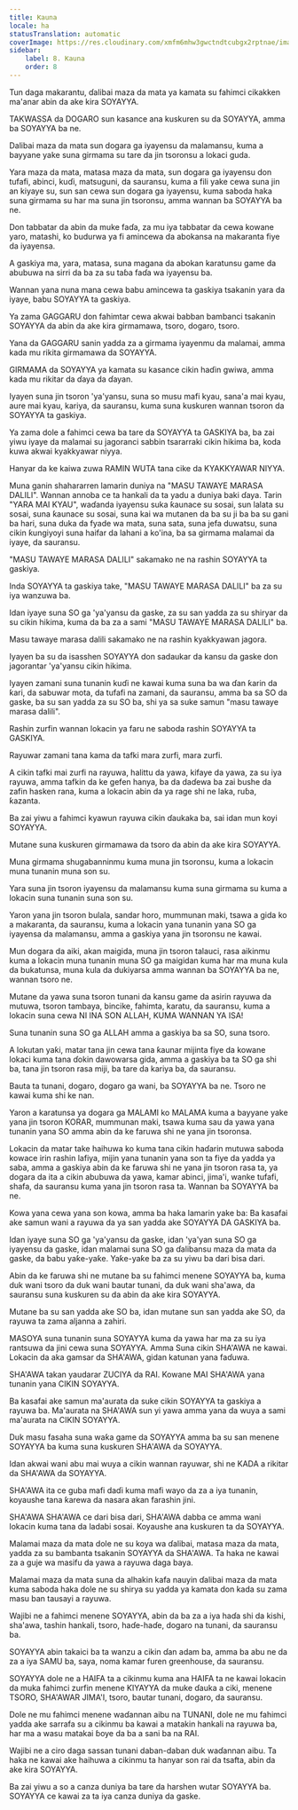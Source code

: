 ```yaml
---
title: Ƙauna
locale: ha
statusTranslation: automatic
coverImage: https://res.cloudinary.com/xmfm6mhw3gwctndtcubgx2rptnae/image/upload/v1740337243/small_cover_educacion_fundamental_a051170f1c.webp
sidebar:
    label: 8. Ƙauna
    order: 8
---
```

Tun daga makarantu, ɗalibai maza da mata ya kamata su fahimci cikakken ma'anar abin da ake kira SOYAYYA.

TAKWASSA da DOGARO sun kasance ana kuskuren su da SOYAYYA, amma ba SOYAYYA ba ne.

Dalibai maza da mata sun dogara ga iyayensu da malamansu, kuma a bayyane yake suna girmama su tare da jin tsoronsu a lokaci guda.

Yara maza da mata, matasa maza da mata, sun dogara ga iyayensu don tufafi, abinci, kuɗi, matsuguni, da sauransu, kuma a fili yake cewa suna jin an kiyaye su, sun san cewa sun dogara ga iyayensu, kuma saboda haka suna girmama su har ma suna jin tsoronsu, amma wannan ba SOYAYYA ba ne.

Don tabbatar da abin da muke faɗa, za mu iya tabbatar da cewa kowane yaro, matashi, ko budurwa ya fi amincewa da abokansa na makaranta fiye da iyayensa.

A gaskiya ma, yara, matasa, suna magana da abokan karatunsu game da abubuwa na sirri da ba za su taɓa faɗa wa iyayensu ba.

Wannan yana nuna mana cewa babu amincewa ta gaskiya tsakanin yara da iyaye, babu SOYAYYA ta gaskiya.

Ya zama GAGGARU don fahimtar cewa akwai babban bambanci tsakanin SOYAYYA da abin da ake kira girmamawa, tsoro, dogaro, tsoro.

Yana da GAGGARU sanin yadda za a girmama iyayenmu da malamai, amma kada mu rikita girmamawa da SOYAYYA.

GIRMAMA da SOYAYYA ya kamata su kasance cikin haɗin gwiwa, amma kada mu rikitar da ɗaya da ɗayan.

Iyayen suna jin tsoron 'ya'yansu, suna so musu mafi kyau, sana'a mai kyau, aure mai kyau, kariya, da sauransu, kuma suna kuskuren wannan tsoron da SOYAYYA ta gaskiya.

Ya zama dole a fahimci cewa ba tare da SOYAYYA ta GASKIYA ba, ba zai yiwu iyaye da malamai su jagoranci sabbin tsararraki cikin hikima ba, koda kuwa akwai kyakkyawar niyya.

Hanyar da ke kaiwa zuwa RAMIN WUTA tana cike da KYAKKYAWAR NIYYA.

Muna ganin shahararren lamarin duniya na "MASU TAWAYE MARASA DALILI". Wannan annoba ce ta hankali da ta yadu a duniya baki ɗaya. Tarin "YARA MAI KYAU", waɗanda iyayensu suka ƙaunace su sosai, sun lalata su sosai, suna ƙaunace su sosai, suna kai wa mutanen da ba su ji ba ba su gani ba hari, suna duka da fyade wa mata, suna sata, suna jefa duwatsu, suna cikin ƙungiyoyi suna haifar da lahani a ko'ina, ba sa girmama malamai da iyaye, da sauransu.

"MASU TAWAYE MARASA DALILI" sakamako ne na rashin SOYAYYA ta gaskiya.

Inda SOYAYYA ta gaskiya take, "MASU TAWAYE MARASA DALILI" ba za su iya wanzuwa ba.

Idan iyaye suna SO ga 'ya'yansu da gaske, za su san yadda za su shiryar da su cikin hikima, kuma da ba za a sami "MASU TAWAYE MARASA DALILI" ba.

Masu tawaye marasa dalili sakamako ne na rashin kyakkyawan jagora.

Iyayen ba su da isasshen SOYAYYA don sadaukar da kansu da gaske don jagorantar 'ya'yansu cikin hikima.

Iyayen zamani suna tunanin kuɗi ne kawai kuma suna ba wa ɗan ƙarin da ƙari, da sabuwar mota, da tufafi na zamani, da sauransu, amma ba sa SO da gaske, ba su san yadda za su SO ba, shi ya sa suke samun "masu tawaye marasa dalili".

Rashin zurfin wannan lokacin ya faru ne saboda rashin SOYAYYA ta GASKIYA.

Rayuwar zamani tana kama da tafki mara zurfi, mara zurfi.

A cikin tafki mai zurfi na rayuwa, halittu da yawa, kifaye da yawa, za su iya rayuwa, amma tafkin da ke gefen hanya, ba da daɗewa ba zai bushe da zafin hasken rana, kuma a lokacin abin da ya rage shi ne laka, ruɓa, ƙazanta.

Ba zai yiwu a fahimci kyawun rayuwa cikin ɗaukaka ba, sai idan mun koyi SOYAYYA.

Mutane suna kuskuren girmamawa da tsoro da abin da ake kira SOYAYYA.

Muna girmama shugabanninmu kuma muna jin tsoronsu, kuma a lokacin muna tunanin muna son su.

Yara suna jin tsoron iyayensu da malamansu kuma suna girmama su kuma a lokacin suna tunanin suna son su.

Yaron yana jin tsoron bulala, sandar horo, mummunan maki, tsawa a gida ko a makaranta, da sauransu, kuma a lokacin yana tunanin yana SO ga iyayensa da malamansu, amma a gaskiya yana jin tsoronsu ne kawai.

Mun dogara da aiki, akan maigida, muna jin tsoron talauci, rasa aikinmu kuma a lokacin muna tunanin muna SO ga maigidan kuma har ma muna kula da bukatunsa, muna kula da dukiyarsa amma wannan ba SOYAYYA ba ne, wannan tsoro ne.

Mutane da yawa suna tsoron tunani da kansu game da asirin rayuwa da mutuwa, tsoron tambaya, bincike, fahimta, karatu, da sauransu, kuma a lokacin suna cewa NI INA SON ALLAH, KUMA WANNAN YA ISA!

Suna tunanin suna SO ga ALLAH amma a gaskiya ba sa SO, suna tsoro.

A lokutan yaƙi, matar tana jin cewa tana ƙaunar mijinta fiye da kowane lokaci kuma tana ɗokin dawowarsa gida, amma a gaskiya ba ta SO ga shi ba, tana jin tsoron rasa miji, ba tare da kariya ba, da sauransu.

Bauta ta tunani, dogaro, dogaro ga wani, ba SOYAYYA ba ne. Tsoro ne kawai kuma shi ke nan.

Yaron a karatunsa ya dogara ga MALAMI ko MALAMA kuma a bayyane yake yana jin tsoron KORAR, mummunan maki, tsawa kuma sau da yawa yana tunanin yana SO amma abin da ke faruwa shi ne yana jin tsoronsa.

Lokacin da matar take haihuwa ko kuma tana cikin haɗarin mutuwa saboda kowace irin rashin lafiya, mijin yana tunanin yana son ta fiye da yadda ya saba, amma a gaskiya abin da ke faruwa shi ne yana jin tsoron rasa ta, ya dogara da ita a cikin abubuwa da yawa, kamar abinci, jima'i, wanke tufafi, shafa, da sauransu kuma yana jin tsoron rasa ta. Wannan ba SOYAYYA ba ne.

Kowa yana cewa yana son kowa, amma ba haka lamarin yake ba: Ba kasafai ake samun wani a rayuwa da ya san yadda ake SOYAYYA DA GASKIYA ba.

Idan iyaye suna SO ga 'ya'yansu da gaske, idan 'ya'yan suna SO ga iyayensu da gaske, idan malamai suna SO ga ɗalibansu maza da mata da gaske, da babu yaƙe-yaƙe. Yaƙe-yaƙe ba za su yiwu ba dari bisa dari.

Abin da ke faruwa shi ne mutane ba su fahimci menene SOYAYYA ba, kuma duk wani tsoro da duk wani bautar tunani, da duk wani sha'awa, da sauransu suna kuskuren su da abin da ake kira SOYAYYA.

Mutane ba su san yadda ake SO ba, idan mutane sun san yadda ake SO, da rayuwa ta zama aljanna a zahiri.

MASOYA suna tunanin suna SOYAYYA kuma da yawa har ma za su iya rantsuwa da jini cewa suna SOYAYYA. Amma Suna cikin SHA'AWA ne kawai. Lokacin da aka gamsar da SHA'AWA, gidan katunan yana faɗuwa.

SHA'AWA takan yaudarar ZUCIYA da RAI. Kowane MAI SHA'AWA yana tunanin yana CIKIN SOYAYYA.

Ba kasafai ake samun ma'aurata da suke cikin SOYAYYA ta gaskiya a rayuwa ba. Ma'aurata na SHA'AWA sun yi yawa amma yana da wuya a sami ma'aurata na CIKIN SOYAYYA.

Duk masu fasaha suna waƙa game da SOYAYYA amma ba su san menene SOYAYYA ba kuma suna kuskuren SHA'AWA da SOYAYYA.

Idan akwai wani abu mai wuya a cikin wannan rayuwar, shi ne KADA a rikitar da SHA'AWA da SOYAYYA.

SHA'AWA ita ce guba mafi daɗi kuma mafi wayo da za a iya tunanin, koyaushe tana ƙarewa da nasara akan farashin jini.

SHA'AWA SHA'AWA ce dari bisa dari, SHA'AWA dabba ce amma wani lokacin kuma tana da ladabi sosai. Koyaushe ana kuskuren ta da SOYAYYA.

Malamai maza da mata dole ne su koya wa ɗalibai, matasa maza da mata, yadda za su bambanta tsakanin SOYAYYA da SHA'AWA. Ta haka ne kawai za a guje wa masifu da yawa a rayuwa daga baya.

Malamai maza da mata suna da alhakin kafa nauyin ɗalibai maza da mata kuma saboda haka dole ne su shirya su yadda ya kamata don kada su zama masu ban tausayi a rayuwa.

Wajibi ne a fahimci menene SOYAYYA, abin da ba za a iya haɗa shi da kishi, sha'awa, tashin hankali, tsoro, haɗe-haɗe, dogaro na tunani, da sauransu ba.

SOYAYYA abin takaici ba ta wanzu a cikin ɗan adam ba, amma ba abu ne da za a iya SAMU ba, saya, noma kamar furen greenhouse, da sauransu.

SOYAYYA dole ne a HAIFA ta a cikinmu kuma ana HAIFA ta ne kawai lokacin da muka fahimci zurfin menene ƘIYAYYA da muke ɗauka a ciki, menene TSORO, SHA'AWAR JIMA'I, tsoro, bautar tunani, dogaro, da sauransu.

Dole ne mu fahimci menene waɗannan aibu na TUNANI, dole ne mu fahimci yadda ake sarrafa su a cikinmu ba kawai a matakin hankali na rayuwa ba, har ma a wasu matakai ɓoye da ba a sani ba na RAI.

Wajibi ne a ciro daga sassan tunani daban-daban duk waɗannan aibu. Ta haka ne kawai ake haihuwa a cikinmu ta hanyar son rai da tsafta, abin da ake kira SOYAYYA.

Ba zai yiwu a so a canza duniya ba tare da harshen wutar SOYAYYA ba. SOYAYYA ce kawai za ta iya canza duniya da gaske.


